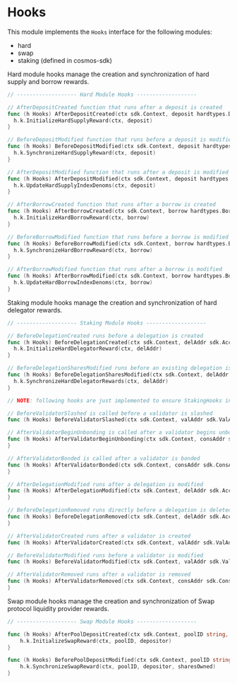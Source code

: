 # Hooks

This module implements the `Hooks` interface for the following modules:

- hard
- swap
- staking (defined in cosmos-sdk)

Hard module hooks manage the creation and synchronization of hard supply and borrow rewards.

```go
// ------------------- Hard Module Hooks -------------------

// AfterDepositCreated function that runs after a deposit is created
func (h Hooks) AfterDepositCreated(ctx sdk.Context, deposit hardtypes.Deposit) {
  h.k.InitializeHardSupplyReward(ctx, deposit)
}

// BeforeDepositModified function that runs before a deposit is modified
func (h Hooks) BeforeDepositModified(ctx sdk.Context, deposit hardtypes.Deposit) {
  h.k.SynchronizeHardSupplyReward(ctx, deposit)
}

// AfterDepositModified function that runs after a deposit is modified
func (h Hooks) AfterDepositModified(ctx sdk.Context, deposit hardtypes.Deposit) {
  h.k.UpdateHardSupplyIndexDenoms(ctx, deposit)
}

// AfterBorrowCreated function that runs after a borrow is created
func (h Hooks) AfterBorrowCreated(ctx sdk.Context, borrow hardtypes.Borrow) {
  h.k.InitializeHardBorrowReward(ctx, borrow)
}

// BeforeBorrowModified function that runs before a borrow is modified
func (h Hooks) BeforeBorrowModified(ctx sdk.Context, borrow hardtypes.Borrow) {
  h.k.SynchronizeHardBorrowReward(ctx, borrow)
}

// AfterBorrowModified function that runs after a borrow is modified
func (h Hooks) AfterBorrowModified(ctx sdk.Context, borrow hardtypes.Borrow) {
  h.k.UpdateHardBorrowIndexDenoms(ctx, borrow)
}
```

Staking module hooks manage the creation and synchronization of hard delegator rewards.

```go
// ------------------- Staking Module Hooks -------------------

// BeforeDelegationCreated runs before a delegation is created
func (h Hooks) BeforeDelegationCreated(ctx sdk.Context, delAddr sdk.AccAddress, valAddr sdk.ValAddress) {
  h.k.InitializeHardDelegatorReward(ctx, delAddr)
}

// BeforeDelegationSharesModified runs before an existing delegation is modified
func (h Hooks) BeforeDelegationSharesModified(ctx sdk.Context, delAddr sdk.AccAddress, valAddr sdk.ValAddress) {
  h.k.SynchronizeHardDelegatorRewards(ctx, delAddr)
}

// NOTE: following hooks are just implemented to ensure StakingHooks interface compliance

// BeforeValidatorSlashed is called before a validator is slashed
func (h Hooks) BeforeValidatorSlashed(ctx sdk.Context, valAddr sdk.ValAddress, fraction sdk.Dec) {}

// AfterValidatorBeginUnbonding is called after a validator begins unbonding
func (h Hooks) AfterValidatorBeginUnbonding(ctx sdk.Context, consAddr sdk.ConsAddress, valAddr sdk.ValAddress) {
}

// AfterValidatorBonded is called after a validator is bonded
func (h Hooks) AfterValidatorBonded(ctx sdk.Context, consAddr sdk.ConsAddress, valAddr sdk.ValAddress) {
}

// AfterDelegationModified runs after a delegation is modified
func (h Hooks) AfterDelegationModified(ctx sdk.Context, delAddr sdk.AccAddress, valAddr sdk.ValAddress) {
}

// BeforeDelegationRemoved runs directly before a delegation is deleted
func (h Hooks) BeforeDelegationRemoved(ctx sdk.Context, delAddr sdk.AccAddress, valAddr sdk.ValAddress) {
}

// AfterValidatorCreated runs after a validator is created
func (h Hooks) AfterValidatorCreated(ctx sdk.Context, valAddr sdk.ValAddress) {}

// BeforeValidatorModified runs before a validator is modified
func (h Hooks) BeforeValidatorModified(ctx sdk.Context, valAddr sdk.ValAddress) {}

// AfterValidatorRemoved runs after a validator is removed
func (h Hooks) AfterValidatorRemoved(ctx sdk.Context, consAddr sdk.ConsAddress, valAddr sdk.ValAddress) {
}
```

Swap module hooks manage the creation and synchronization of Swap protocol liquidity provider rewards.

```go
// ------------------- Swap Module Hooks -------------------

func (h Hooks) AfterPoolDepositCreated(ctx sdk.Context, poolID string, depositor sdk.AccAddress, _ sdk.Int) {
	h.k.InitializeSwapReward(ctx, poolID, depositor)
}

func (h Hooks) BeforePoolDepositModified(ctx sdk.Context, poolID string, depositor sdk.AccAddress, sharesOwned sdk.Int) {
	h.k.SynchronizeSwapReward(ctx, poolID, depositor, sharesOwned)
}
```
